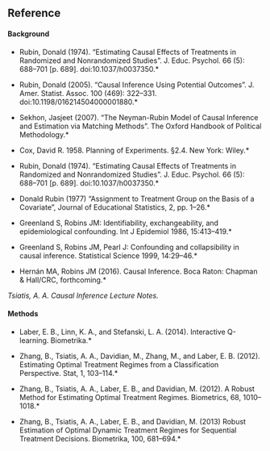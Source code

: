 

## Reference
#### Background
* Rubin, Donald (1974). "Estimating Causal Effects of Treatments in Randomized and Nonrandomized Studies". J. Educ. Psychol. 66 (5): 688–701 [p. 689]. doi:10.1037/h0037350.*

* Rubin, Donald (2005). "Causal Inference Using Potential Outcomes". J. Amer. Statist. Assoc. 100 (469): 322–331. doi:10.1198/016214504000001880.*

* Sekhon, Jasjeet (2007). "The Neyman-Rubin Model of Causal Inference and Estimation via Matching Methods". The Oxford Handbook of Political Methodology.*


* Cox, David R. 1958. Planning of Experiments. §2.4. New York: Wiley.*

* Rubin, Donald (1974). “Estimating Causal Effects of Treatments in Randomized and Nonrandomized Studies”. J. Educ. Psychol. 66 (5): 688–701 [p. 689]. doi:10.1037/h0037350.*

* Donald Rubin (1977) "Assignment to Treatment Group on the Basis of a Covariate", Journal of Educational Statistics, 2, pp. 1–26.*

* Greenland S, Robins JM: Identifiability, exchangeability, and epidemiological confounding. Int J Epidemiol 1986, 15:413–419.*

* Greenland S, Robins JM, Pearl J: Confounding and collapsibility in causal inference. Statistical Science 1999, 14:29–46.*

* Hernán MA, Robins JM (2016). Causal Inference. Boca Raton: Chapman & Hall/CRC, forthcoming.*

*Tsiatis, A. A. Causal Inference Lecture Notes.*

#### Methods
* Laber, E. B., Linn, K. A., and Stefanski, L. A. (2014). Interactive Q-learning. Biometrika.*

* Zhang, B., Tsiatis, A. A., Davidian, M., Zhang, M., and Laber, E. B. (2012). Estimating Optimal Treatment Regimes from a Classification Perspective. Stat, 1, 103–114.*

* Zhang, B., Tsiatis, A. A., Laber, E. B., and Davidian, M. (2012). A Robust Method for Estimating Optimal Treatment Regimes. Biometrics, 68, 1010–1018.*

* Zhang, B., Tsiatis, A. A., Laber, E. B., and Davidian, M. (2013) Robust Estimation of Optimal Dynamic Treatment Regimes for Sequential Treatment Decisions. Biometrika, 100, 681–694.*
